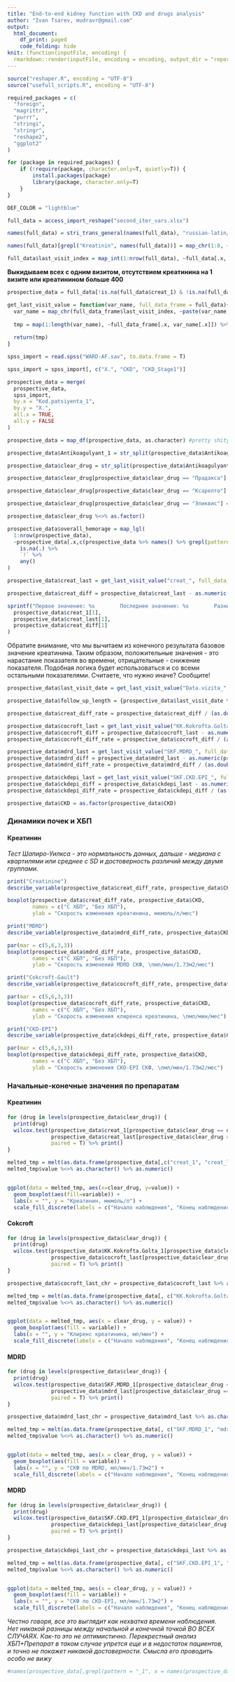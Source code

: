 ```yaml
---
title: "End-to-end kidney function with CKD and drugs analysis"
author: "Ivan Tsarev, mudravr@gmail.com"
output:
  html_document:
    df_print: paged
    code_folding: hide
knit: (function(inputFile, encoding) {
  rmarkdown::render(inputFile, encoding = encoding, output_dir = "reports") })
---
```


```r
source("reshaper.R", encoding = "UTF-8")
source("usefull_scripts.R", encoding = "UTF-8")
```

```r
required_packages = c(
  "foreign",
  "magrittr",
  "purrr",
  "stringi",
  "stringr",
  "reshape2",
  "ggplot2"
)

for (package in required_packages) {
    if (!require(package, character.only=T, quietly=T)) {
        install.packages(package)
        library(package, character.only=T)
    }
}
```

```r
DEF_COLOR = "lightblue"
```

```r
full_data = access_import_reshape("second_iter_vars.xlsx")

names(full_data) = stri_trans_general(names(full_data), "russian-latin/bgn")

names(full_data)[grepl("Kreatinin", names(full_data))] = map_chr(1:8, ~paste0("creat_", .x))

full_data$last_visit_index = map_int(1:nrow(full_data), ~full_data[.x, 2:9] %>% is.na() %>% `!` %>% which() %>% max())
```


**Выкидываем всех с одним визитом, отсутствием креатинина на 1 визите или креатинином больше 400**
```r
prospective_data = full_data[!is.na(full_data$creat_1) & !is.na(full_data$creat_2) & full_data$creat_1 %>% as.character() %>% as.numeric() < 400, ]
```

```r
get_last_visit_value = function(var_name, full_data_frame = full_data){
  var_name = map_chr(full_data_frame$last_visit_index, ~paste(var_name, .x, sep = "", collapse = ""))
  
  tmp = map(1:length(var_name), ~full_data_frame[.x, var_name[.x]]) %>% unlist()
  
  return(tmp)
}
```

```r
spss_import = read.spss("WARD-AF.sav", to.data.frame = T)

spss_import = spss_import[, c("X.", "CKD", "CKD_Stage1")]

```

```r
prospective_data = merge(
  prospective_data,
  spss_import,
  by.x = "Kod.patsiyenta_1",
  by.y = "X.",
  all.x = TRUE,
  all.y = FALSE
)

prospective_data = map_df(prospective_data, as.character) #pretty shity move, i know
```

```r
prospective_data$Antikoagulyant_1 = str_split(prospective_data$Antikoagulyant_1, " м") %>% map(., 1) %>% unlist()

prospective_data$clear_drug = str_split(prospective_data$Antikoagulyant_1, " ") %>% map(., 1) %>% unlist()

prospective_data$clear_drug[prospective_data$clear_drug == "Прадакса"] = "Дабигатран"

prospective_data$clear_drug[prospective_data$clear_drug == "Ксарелто"] = "Ривароксабан"

prospective_data$clear_drug[prospective_data$clear_drug == "Эликвис"] = "Апиксабан"

prospective_data$clear_drug %<>% as.factor()

prospective_data$overall_hemorage = map_lgl(
  1:nrow(prospective_data),
  ~prospective_data[.x,c(prospective_data %>% names() %>% grepl(pattern ="Krovotecheniye"))] %>%
    is.na(.) %>%
    `!` %>%
    any()
)
```


```r
prospective_data$creat_last = get_last_visit_value("creat_", full_data_frame = prospective_data) %>% as.numeric()

prospective_data$creat_diff = prospective_data$creat_last - as.numeric(prospective_data$creat_1)

sprintf("Первое значение: %s        Последнее значение: %s        Разница: %f", 
  prospective_data$creat_1[1],
  prospective_data$creat_last[1],
  prospective_data$creat_diff[1]
)

```
Обратите внимание, что мы вычитаем из конечного результата базовое значение креатинина. Таким образом, положительные значения - это нарастание показателя во времени, отрицательные - снижение показателя.
Подобная логика будет использоваться и со всеми остальными показателями. Считаете, что нужно иначе? Сообщите!
&nbsp;
&nbsp;  


```r
prospective_data$last_visit_date = get_last_visit_value("Data.vizita_", full_data_frame = prospective_data)

prospective_data$follow_up_length = {prospective_data$last_visit_date %>% as.numeric() %>% as.Date(origin = "1970-01-01")} - {prospective_data$Data.vizita_1 %>% as.numeric() %>% as.Date(origin = "1970-01-01")}
```

```r
prospective_data$creat_diff_rate = prospective_data$creat_diff / (as.double(prospective_data$follow_up_length)/30.5)
```

```r
prospective_data$cocroft_last = get_last_visit_value("KK.Kokrofta.Golta_", full_data_frame = prospective_data) %>% as.numeric()
prospective_data$cocroft_diff = prospective_data$cocroft_last - as.numeric(prospective_data$KK.Kokrofta.Golta_1)
prospective_data$cocroft_diff_rate = prospective_data$cocroft_diff / (as.double(prospective_data$follow_up_length)/30.5)
```

```r
prospective_data$mdrd_last = get_last_visit_value("SKF.MDRD_", full_data_frame = prospective_data) %>% as.numeric()
prospective_data$mdrd_diff = prospective_data$mdrd_last - as.numeric(prospective_data$SKF.MDRD_1)
prospective_data$mdrd_diff_rate = prospective_data$mdrd_diff / (as.double(prospective_data$follow_up_length)/30.5)
```

```r
prospective_data$ckdepi_last = get_last_visit_value("SKF.CKD.EPI_", full_data_frame = prospective_data) %>% as.numeric()
prospective_data$ckdepi_diff = prospective_data$ckdepi_last - as.numeric(prospective_data$SKF.CKD.EPI_1)
prospective_data$ckdepi_diff_rate = prospective_data$ckdepi_diff / (as.double(prospective_data$follow_up_length)/30.5)
```

```r
prospective_data$CKD = as.factor(prospective_data$CKD)
```




### Динамики почек и ХБП
#### Креатинин
*Тест Шапиро-Уилкса - это нормальность данных, дальше - медиана с квартилями или среднее с SD и достоверность различий между двумя группами.*
```r
print("Creatinine")
describe_variable(prospective_data$creat_diff_rate, prospective_data$CKD)
```

```r
boxplot(prospective_data$creat_diff_rate, prospective_data$CKD,
        names = c("С ХБП", "Без ХБП"),
        ylab = "Скорость изменения креатинина, мкмоль/л/мес")
```


```r
print("MDRD")
describe_variable(prospective_data$mdrd_diff_rate, prospective_data$CKD)
```

```r
par(mar = c(5,6,3,3))
boxplot(prospective_data$mdrd_diff_rate, prospective_data$CKD,
        names = c("С ХБП", "Без ХБП"),
        ylab = "Скорость изменений MDRD СКФ, \nмл/мин/1.73м2/мес")
```

```r
print("Cokcroft-Gault")
describe_variable(prospective_data$cocroft_diff_rate, prospective_data$CKD)
```

```r
par(mar = c(5,6,3,3))
boxplot(prospective_data$cocroft_diff_rate, prospective_data$CKD,
        names = c("С ХБП", "Без ХБП"),
        ylab = "Скорость изменения клиренса креатинина, \nмл/мин/мес")
```

```r
print("CKD-EPI")
describe_variable(prospective_data$ckdepi_diff_rate, prospective_data$CKD)
```

```r
par(mar = c(5,6,3,3))
boxplot(prospective_data$ckdepi_diff_rate, prospective_data$CKD,
        names = c("С ХБП", "Без ХБП"),
        ylab = "Скорость изменения CKD-EPI СКФ, \nмл/мин/1.73м2/мес")
```


### Начальные-конечные значения по препаратам
#### Креатинин

```r
for (drug in levels(prospective_data$clear_drug)) {
  print(drug)
  wilcox.test(prospective_data$creat_1[prospective_data$clear_drug == drug] %>% as.numeric(),
              prospective_data$creat_last[prospective_data$clear_drug == drug] %>% as.numeric(),
              paired = T) %>% print()
}
```


```r
melted_tmp = melt(as.data.frame(prospective_data[,c("creat_1", "creat_last","clear_drug")]), id.vars = "clear_drug")
melted_tmp$value %<>% as.character() %>% as.numeric()


ggplot(data = melted_tmp, aes(x=clear_drug, y=value)) +
  geom_boxplot(aes(fill=variable)) +
  labs(x = "", y = "Креатинин, мкмоль/л") +
  scale_fill_discrete(labels = c("Начало наблюдения", "Конец наблюдения"), name = "")
```


#### Cokcroft

```r
for (drug in levels(prospective_data$clear_drug)) {
  print(drug)
  wilcox.test(prospective_data$KK.Kokrofta.Golta_1[prospective_data$clear_drug == drug] %>% as.numeric(),
              prospective_data$cocroft_last[prospective_data$clear_drug == drug] %>% as.numeric(),
              paired = T) %>% print()
}
```


```r
prospective_data$cocroft_last_chr = prospective_data$cocroft_last %>% as.character()

melted_tmp = melt(as.data.frame(prospective_data[, c("KK.Kokrofta.Golta_1", "cocroft_last_chr", "clear_drug")]), id.vars = "clear_drug")
melted_tmp$value %<>% as.character() %>% as.numeric()


ggplot(data = melted_tmp, aes(x = clear_drug, y = value)) +
  geom_boxplot(aes(fill = variable)) +
  labs(x = "", y = "Клиренс креатинина, мл/мин") +
  scale_fill_discrete(labels = c("Начало наблюдения", "Конец наблюдения"), name = "")
```

#### MDRD

```r
for (drug in levels(prospective_data$clear_drug)) {
  print(drug)
  wilcox.test(prospective_data$SKF.MDRD_1[prospective_data$clear_drug == drug] %>% as.numeric(),
              prospective_data$mdrd_last[prospective_data$clear_drug == drug] %>% as.numeric(),
              paired = T) %>% print()
}
```


```r
prospective_data$mdrd_last_chr = prospective_data$mdrd_last %>% as.character()

melted_tmp = melt(as.data.frame(prospective_data[, c("SKF.MDRD_1", "mdrd_last_chr", "clear_drug")]), id.vars = "clear_drug")
melted_tmp$value %<>% as.character() %>% as.numeric()


ggplot(data = melted_tmp, aes(x = clear_drug, y = value)) +
  geom_boxplot(aes(fill = variable)) +
  labs(x = "", y = "СКФ по MDRD, мл/мин/1.73м2") +
  scale_fill_discrete(labels = c("Начало наблюдения", "Конец наблюдения"), name = "")
```

#### MDRD

```r
for (drug in levels(prospective_data$clear_drug)) {
  print(drug)
  wilcox.test(prospective_data$SKF.CKD.EPI_1[prospective_data$clear_drug == drug] %>% as.numeric(),
              prospective_data$ckdepi_last[prospective_data$clear_drug == drug] %>% as.numeric(),
              paired = T) %>% print()
}
```


```r
prospective_data$ckdepi_last_chr = prospective_data$ckdepi_last %>% as.character()

melted_tmp = melt(as.data.frame(prospective_data[, c("SKF.CKD.EPI_1", "ckdepi_last_chr", "clear_drug")]), id.vars = "clear_drug")
melted_tmp$value %<>% as.character() %>% as.numeric()


ggplot(data = melted_tmp, aes(x = clear_drug, y = value)) +
  geom_boxplot(aes(fill = variable)) +
  labs(x = "", y = "СКФ по CKD-EPI, мл/мин/1.73м2") +
  scale_fill_discrete(labels = c("Начало наблюдения", "Конец наблюдения"), name = "")
```
  
*Честно говоря, все это выглядит как нехватка времени наблюдения. Нет никакой разницы между начальной и конечной точкой ВО ВСЕХ СЛУЧАЯХ. Как-то это не оптимистично. Перекрестный анализ ХБП+Препарат в таком случае упрется еще и в недостаток пациентов, и точно не покажет никакой достоверности. Смысла его проводить особо не вижу*


```r
#names(prospective_data[,grepl(pattern = "_1", x = names(prospective_data))])
```


